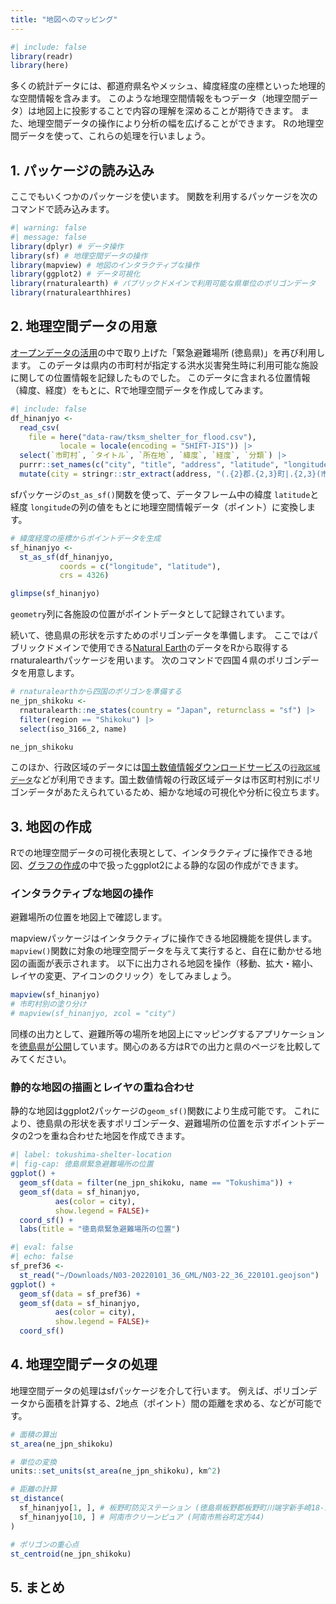 ```yaml
---
title: "地図へのマッピング"
---
```


```r
#| include: false
library(readr)
library(here)
```

多くの統計データには、都道府県名やメッシュ、緯度経度の座標といった地理的な空間情報を含みます。
このような地理空間情報をもつデータ（地理空間データ）は地図上に投影することで内容の理解を深めることが期待できます。
また、地理空間データの操作により分析の幅を広げることができます。
Rの地理空間データを使って、これらの処理を行いましょう。

## 1. パッケージの読み込み

ここでもいくつかのパッケージを使います。
関数を利用するパッケージを次のコマンドで読み込みます。

```r
#| warning: false
#| message: false
library(dplyr) # データ操作
library(sf) # 地理空間データの操作
library(mapview) # 地図のインタラクティブな操作
library(ggplot2) # データ可視化
library(rnaturalearth) # パブリックドメインで利用可能な県単位のポリゴンデータ
library(rnaturalearthhires)
```

## 2. 地理空間データの用意

[オープンデータの活用](shelter.html)の中で取り上げた「緊急避難場所 (徳島県)」を再び利用します。
このデータは県内の市町村が指定する洪水災害発生時に利用可能な施設に関しての位置情報を記録したものでした。
このデータに含まれる位置情報（緯度、経度）をもとに、Rで地理空間データを作成してみます。

```r
#| include: false
df_hinanjyo <- 
  read_csv(
    file = here("data-raw/tksm_shelter_for_flood.csv"),
           locale = locale(encoding = "SHIFT-JIS")) |> 
  select(`市町村`, `タイトル`, `所在地`, `緯度`, `経度`, `分類`) |> 
  purrr::set_names(c("city", "title", "address", "latitude", "longitude", "type")) |> 
  mutate(city = stringr::str_extract(address, "(.{2}郡.{2,3}町|.{2,3}(市|町|村))"))
```

sfパッケージの`st_as_sf()`関数を使って、データフレーム中の緯度 `latitude`と経度 `longitude`の列の値をもとに地理空間情報データ（ポイント）に変換します。

```r
# 緯度経度の座標からポイントデータを生成
sf_hinanjyo <- 
  st_as_sf(df_hinanjyo,
           coords = c("longitude", "latitude"),
           crs = 4326)

glimpse(sf_hinanjyo)
```

`geometry`列に各施設の位置がポイントデータとして記録されています。

続いて、徳島県の形状を示すためのポリゴンデータを準備します。
ここではパブリックドメインで使用できる[Natural Earth](https://www.naturalearthdata.com)のデータをRから取得するrnaturalearthパッケージを用います。
次のコマンドで四国４県のポリゴンデータを用意します。

```r
# rnaturalearthから四国のポリゴンを準備する
ne_jpn_shikoku <- 
  rnaturalearth::ne_states(country = "Japan", returnclass = "sf") |> 
  filter(region == "Shikoku") |> 
  select(iso_3166_2, name)

ne_jpn_shikoku
```

このほか、行政区域のデータには[国土数値情報ダウンロードサービス](https://nlftp.mlit.go.jp/ksj/)の[`行政区域データ`](https://nlftp.mlit.go.jp/ksj/gml/datalist/KsjTmplt-N03-v3_1.html)などが利用できます。国土数値情報の行政区域データは市区町村別にポリゴンデータがあたえられているため、細かな地域の可視化や分析に役立ちます。

## 3. 地図の作成

Rでの地理空間データの可視化表現として、インタラクティブに操作できる地図、[グラフの作成](plot.html)の中で扱ったggplot2による静的な図の作成ができます。

### インタラクティブな地図の操作

避難場所の位置を地図上で確認します。

mapviewパッケージはインタラクティブに操作できる地図機能を提供します。
`mapview()`関数に対象の地理空間データを与えて実行すると、自在に動かせる地図の画面が表示されます。
以下に出力される地図を操作（移動、拡大・縮小、レイヤの変更、アイコンのクリック）をしてみましょう。

```r
mapview(sf_hinanjyo)
# 市町村別の塗り分け
# mapview(sf_hinanjyo, zcol = "city")
```

同様の出力として、避難所等の場所を地図上にマッピングするアプリケーションを[徳島県が公開](https://maps.pref.tokushima.lg.jp/hinansyotou/)しています。関心のある方はRでの出力と県のページを比較してみてください。


### 静的な地図の描画とレイヤの重ね合わせ

静的な地図はggplot2パッケージの`geom_sf()`関数により生成可能です。
これにより、徳島県の形状を表すポリゴンデータ、避難場所の位置を示すポイントデータの2つを重ね合わせた地図を作成できます。

```r
#| label: tokushima-shelter-location
#| fig-cap: 徳島県緊急避難場所の位置
ggplot() +
  geom_sf(data = filter(ne_jpn_shikoku, name == "Tokushima")) +
  geom_sf(data = sf_hinanjyo,
          aes(color = city),
          show.legend = FALSE)+
  coord_sf() +
  labs(title = "徳島県緊急避難場所の位置")
```

```r
#| eval: false
#| echo: false
sf_pref36 <- 
  st_read("~/Downloads/N03-20220101_36_GML/N03-22_36_220101.geojson")
ggplot() +
  geom_sf(data = sf_pref36) +
  geom_sf(data = sf_hinanjyo,
          aes(color = city),
          show.legend = FALSE)+
  coord_sf()
```

## 4. 地理空間データの処理

地理空間データの処理はsfパッケージを介して行います。
例えば、ポリゴンデータから面積を計算する、2地点（ポイント）間の距離を求める、などが可能です。

```r
# 面積の算出
st_area(ne_jpn_shikoku)

# 単位の変換
units::set_units(st_area(ne_jpn_shikoku), km^2)
```
```r
# 距離の計算
st_distance(
  sf_hinanjyo[1, ], # 板野町防災ステーション (徳島県板野郡板野町川端字新手崎18-1)
  sf_hinanjyo[10, ] # 阿南市クリーンピュア (阿南市熊谷町定方44)
)
```

```r
# ポリゴンの重心点
st_centroid(ne_jpn_shikoku)
```

## 5. まとめ
